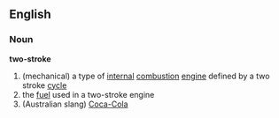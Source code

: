 ==English== {{wikipedia}}
=== Noun ===
'''two-stroke'''
# (mechanical) a type of [[internal]] [[combustion]] [[engine]] defined by a two stroke [[cycle]]
# the [[fuel]] used in a two-stroke engine
# (Australian slang) [[Coca-Cola]]